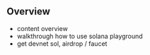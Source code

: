 ## Overview

- content overview
- walkthrough how to use solana playground
- get devnet sol, airdrop / faucet
